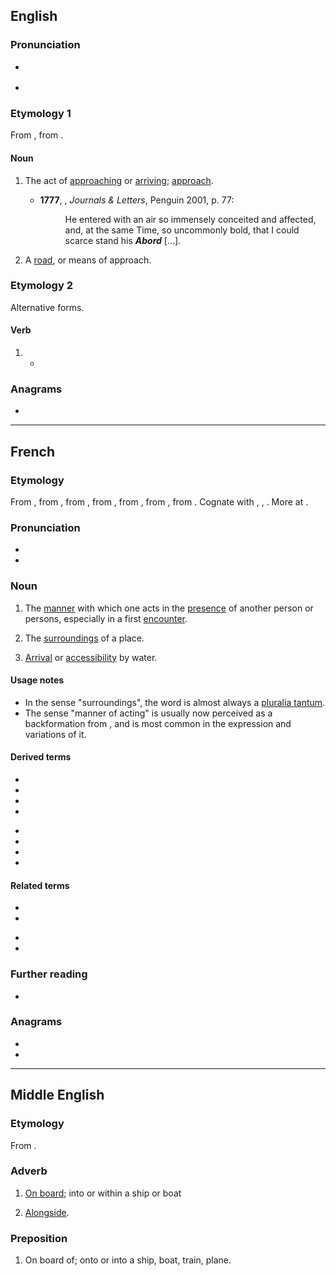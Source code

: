 {{also|à bord}}
==English==
===Pronunciation===
* {{a|RP}} {{IPA|en|/əˈbɔːd/}}
* {{a|US}} {{IPA|en|/əˈbɔɹd/}}

===Etymology 1===
From {{der|en|fr|abord}}, from {{m|fr|aborder||to [[aboard]]}}.

====Noun====
{{en-noun}}

# {{lb|en|obsolete}} The act of [[approach]]ing or [[arriving]]; [[approach]]. {{defdate|17th–19th c.}}
#*'''1777''', {{w|Frances Burney}}, ''Journals & Letters'', Penguin 2001, p. 77:
#*:He entered with an air so immensely conceited and affected, and, at the same Time, so uncommonly bold, that I could scarce stand his '''''Abord''''' […].
# {{lb|en|rare}} A [[road]], or means of approach. {{defdate|from 17th c.}}

===Etymology 2===
Alternative forms.

====Verb====
{{en-verb}}

# {{alternative form of|en|aboard}}
#* {{quote-book|en|year=1919|author=[[w:Ronald Firbank|Ronald Firbank]]|title=[[w:Valmouth|Valmouth]]|publisher=Duckworth|edition=hardback|page=82|passage=Mrs Hurstpierpoint '''aborded''' her with a smile.}}

===Anagrams===
* {{anagrams|en|a=abdor|B road|Bardo|Board|Borda|Broad|Broad.|Broda|Dobra|adorb|bardo|board|broad|dobra}}

----

==French==

===Etymology===
From {{inh|fr|frm}}, from {{m|frm|aborder}}, from {{der|fr|fro|aborder|t=to hit a ship in order to board it}}, from {{m|fro|bord|t=side of a ship, edge}}, from {{der|fr|frk|*bord|t=side of a ship or vessel}}, from {{der|fr|gem-pro|*burdą|t=edge, border, side}}, from {{der|fr|ine-pro|*bheredh-|t=to cut}}. Cognate with {{cog|goh|bort|t=edge, rim, rand}}, {{cog|ang|bord|t=ship, side of a ship}}, {{cog|non|borð|t=edge, side of a vessel}}. More at {{l|en|board}}.

===Pronunciation===
* {{fr-IPA}}
* {{audio|fr|Fr-abord.ogg|Audio}}

===Noun===
{{fr-noun|m}}

# {{lb|fr|literary}} The [[manner]] with which one acts in the [[presence]] of another person or persons, especially in a first [[encounter]].
# {{lb|fr|rare}} The [[surrounding]]s of a place.
# {{lb|fr|archaic}} [[arrival|Arrival]] or [[accessibility]] by water.

====Usage notes====
* In the sense "surroundings", the word is almost always a [[pluralia tantum]].
* The sense "manner of acting" is usually now perceived as a backformation from {{m|fr|aborder||to approach}}, and is most common in the expression {{m|fr||être [[d'un abord]]}} and variations of it.

====Derived terms====
{{der-top}}
* {{l|fr|abords}}
* {{l|fr|au premier abord}}
* {{l|fr|aux abords de}}
* {{l|fr|d'abord}}
{{der-mid}}
* {{l|fr|d'abord que}}
* {{l|fr|de prime abord}}
* {{l|fr|d'un abord}}
* {{l|fr|tout d'abord}}
{{der-bottom}}

====Related terms====
{{rel-top}}
* {{l|fr|aborder}}
* {{l|fr|babord}}
{{rel-mid}}
* {{l|fr|bord}}
* {{l|fr|tribord}}
{{rel-bottom}}

===Further reading===
* {{R:TLFi}}

===Anagrams===
* {{l|fr|borda}}
* {{l|fr|broda}}

----

==Middle English==

===Etymology===
From {{prefix|enm|a|bord||nocat=1|t2=exterior of a ship}}.

===Adverb===
{{head|enm|adverb}}

# [[on board|On board]]; into or within a ship or boat
# {{lb|enm|nautical}} [[alongside|Alongside]].

===Preposition===
{{head|enm|preposition}}

# On board of; onto or into a ship, boat, train, plane.